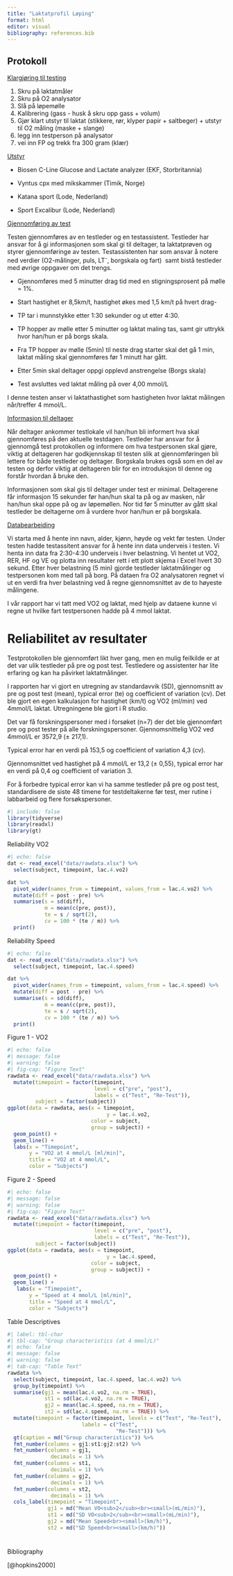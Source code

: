 ```yaml
---
title: "Laktatprofil Løping"
format: html
editor: visual
bibliography: references.bib
---
```


## Protokoll

[Klargjøring til testing]{.underline}

1.  Skru på laktatmåler
2.  Skru på O2 analysator
3.  Slå på løpemølle
4.  Kalibrering (gass - husk å skru opp gass + volum)
5.  Gjør klart utstyr til laktat (stikkere, rør, klyper papir + saltbeger) + utstyr til O2 måling (maske + slange)
6.  legg inn testperson på analysator
7.  vei inn FP og trekk fra 300 gram (klær)

[Utstyr]{.underline}

-   Biosen C-Line Glucose and Lactate analyzer
    (EKF, Storbritannia)

-   Vyntus cpx med mikskammer (Timik, Norge)

-   Katana sport (Lode, Nederland)

-   Sport Excalibur (Lode, Nederland)

[Gjennomføring av test]{.underline}

Testen gjennomføres av en testleder og en testassistent. Testleder har ansvar for å gi informasjonen som skal gi til deltager, ta laktatprøven og styrer gjennomføringe av testen. Testassistenten har som ansvar å notere ned verdier (O2-målinger, puls, LT^-^, borgskala og fart)  samt bistå testleder med øvrige oppgaver om det trengs. 

-   Gjennomføres med 5 minutter drag tid med en stigningsprosent på mølle = 1%.

-   Start hastighet er 8,5km/t, hastighet økes med 1,5 km/t på hvert drag-

-   TP tar i munnstykke etter 1:30 sekunder og ut etter 4:30.

-   TP hopper av mølle etter 5 minutter og laktat maling tas, samt gir uttrykk hvor han/hun er på borgs skala.

-   Fra TP hopper av mølle (5min) til neste drag starter skal det gå 1 min, laktat måling skal gjennomføres før 1 minutt har gått.

-   Etter 5min skal deltager oppgi opplevd anstrengelse (Borgs skala)

-   Test avsluttes ved laktat måling på over 4,00 mmol/L

I denne testen anser vi laktathastighet som hastigheten hvor laktat målingen når/treffer 4 mmol/L.

[Informasjon til deltager]{.underline}

Når deltager ankommer testlokale vil han/hun bli informert hva skal gjennomføres på den aktuelle testdagen. Testleder har ansvar for å gjennomgå test protokollen og informere om hva testpersonen skal gjøre, viktig at deltageren har godkjennskap til testen slik at gjennomføringen bli lettere for både testleder og deltager. Borgskala brukes også som en del av testen og derfor viktig at deltageren blir for en introduksjon til denne og forstår hvordan å bruke den.

Informasjonen som skal gis til deltager under test er minimal. Deltagerene får informasjon 15 sekunder før han/hun skal ta på og av masken, når han/hun skal oppe på og av løpemøllen. Nor tid før 5 minutter av gått skal testleder be deltagerne om å vurdere hvor han/hun er på borgskala.

[Databearbeiding]{.underline}

Vi starta med å hente inn navn, alder, kjønn, høyde og vekt før testen. Under testen hadde testassitent ansvar for å hente inn data underveis i testen. Vi henta inn data fra 2:30-4:30 underveis i hver belastning. Vi hentet ut VO2, RER, HF og VE og plotta inn resultater rett i ett plott skjema i Excel hvert 30 sekund. Etter hver belastning (5 min) gjorde testleder laktatmålinger og testpersonen kom med tall på borg. På dataen fra O2 analysatoren regnet vi ut en verdi fra hver belastning ved å regne gjennomsnittet av de to høyeste målingene.

I vår rapport har vi tatt med VO2 og laktat, med hjelp av dataene kunne vi regne ut hvilke fart testpersonen hadde på 4 mmol laktat.

# Reliabilitet av resultater

Testprotokollen ble gjennomført likt hver gang, men en mulig feilkilde er at det var ulik testleder på pre og post test. Testledere og assistenter har lite erfaring og kan ha påvirket laktatmålinger.

I rapporten har vi gjort en utregning av standardavvik (SD), gjennomsnitt av pre og post test (mean), typical error (te) og coefficient of variation (cv). Det ble gjort en egen kalkulasjon for
hastighet (km/t) og VO2 (ml/min) ved 4mmol/L laktat. Utregningene ble gjort i R studio.

Det var få forskningspersoner med i forsøket (n=7) der det ble gjennomført pre og post tester på alle forskningspersoner. Gjennomsnittelig VO2 ved 4mmol/L er 3572,9 (± 217,1).

Typical error har en verdi på 153,5 og coefficient of variation 4,3 (cv).

Gjennomsnittet ved hastighet på 4 mmol/L er 13,2 (± 0,55), typical error har en verdi på 0,4 og coefficient of variation 3.

For å forbedre typical error kan vi ha samme testleder på pre og post test, standardisere de siste 48 timene for testdeltakerne før test, mer rutine i labbarbeid og flere forsøkspersoner.

```r
#| include: false
library(tidyverse)
library(readxl)
library(gt)
```

Reliability VO2

```r
#| echo: false
dat <- read_excel("data/rawdata.xlsx") %>%
  select(subject, timepoint, lac.4.vo2)

dat %>%
  pivot_wider(names_from = timepoint, values_from = lac.4.vo2) %>%
  mutate(diff = post - pre) %>%
  summarise(s = sd(diff),
            m = mean(c(pre, post)),
            te = s / sqrt(2),
            cv = 100 * (te / m)) %>%
  print()
```

Reliability Speed

```r
#| echo: false
dat <- read_excel("data/rawdata.xlsx") %>%
  select(subject, timepoint, lac.4.speed)

dat %>%
  pivot_wider(names_from = timepoint, values_from = lac.4.speed) %>%
  mutate(diff = post - pre) %>%
  summarise(s = sd(diff),
            m = mean(c(pre, post)),
            te = s / sqrt(2),
            cv = 100 * (te / m)) %>%
  print()
```

Figure 1 - VO2

```r
#| echo: false
#| message: false
#| warning: false
#| fig-cap: "Figure Text"
rawdata <- read_excel("data/rawdata.xlsx") %>%
  mutate(timepoint = factor(timepoint,
                            level = c("pre", "post"),
                            labels = c("Test", "Re-Test")),
         subject = factor(subject))
ggplot(data = rawdata, aes(x = timepoint, 
                                y = lac.4.vo2,
                           color = subject,
                           group = subject)) +
  geom_point() +
  geom_line() +
  labs(x = "Timepoint", 
       y = "VO2 at 4 mmol/L [ml/min]", 
       title = "VO2 at 4 mmol/L",
       color = "Subjects")
```

Figure 2 - Speed

```r
#| echo: false
#| message: false
#| warning: false
#| fig-cap: "Figure Text"
rawdata <- read_excel("data/rawdata.xlsx") %>%
  mutate(timepoint = factor(timepoint,
                            level = c("pre", "post"),
                            labels = c("Test", "Re-Test")),
         subject = factor(subject))
ggplot(data = rawdata, aes(x = timepoint, 
                                y = lac.4.speed,
                           color = subject,
                           group = subject)) +
  geom_point() +
  geom_line() +
   labs(x = "Timepoint", 
       y = "Speed at 4 mmol/L [ml/min]", 
       title = "Speed at 4 mmol/L",
       color = "Subjects")

```

Table Descriptives

```r
#| label: tbl-char
#| tbl-cap: "Group characteristics (at 4 mmol/L)"
#| echo: false
#| message: false
#| warning: false
#| tab-cap: "Table Text"
rawdata %>%
  select(subject, timepoint, lac.4.speed, lac.4.vo2) %>%
  group_by(timepoint) %>%
  summarise(gj1 = mean(lac.4.vo2, na.rm = TRUE),
            st1 = sd(lac.4.vo2, na.rm = TRUE),
            gj2 = mean(lac.4.speed, na.rm = TRUE),
            st2 = sd(lac.4.speed, na.rm = TRUE)) %>%
  mutate(timepoint = factor(timepoint, levels = c("Test", "Re-Test"),
                        labels = c("Test",
                                   "Re-Test"))) %>%
  gt(caption = md("Group characteristics")) %>%
  fmt_number(columns = gj1:st1:gj2:st2) %>%
  fmt_number(columns = gj1,
              decimals = 1) %>%
  fmt_number(columns = st1,
              decimals = 1) %>%
  fmt_number(columns = gj2,
              decimals = 1) %>%
  fmt_number(columns = st2,
              decimals = 1) %>%
  cols_label(timepoint = "Timepoint",
             gj1 = md("Mean VO<sub>2</sub><br><small>(mL/min)"),
             st1 = md("SD VO<sub>2</sub><br><small>(mL/min)"),
             gj2 = md("Mean Speed<br><small>(km/h)"),
             st2 = md("SD Speed<br><small>(km/h)"))
  
```

### 

Bibliography

[@hopkins2000]
